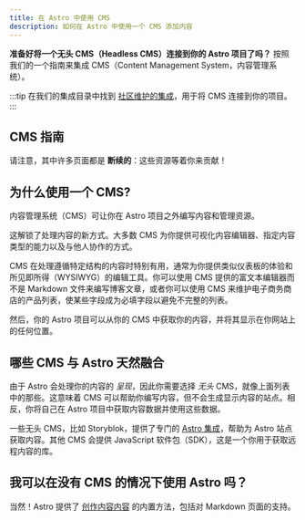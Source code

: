 ```yaml
---
title: 在 Astro 中使用 CMS
description: 如何在 Astro 中使用一个 CMS 添加内容
---
```




**准备好将一个无头 CMS（Headless CMS）连接到你的 Astro 项目了吗？** 按照我们的一个指南来集成 CMS（Content Management System，内容管理系统）。

:::tip
在我们的集成目录中找到 [社区维护的集成](https://astro.build/integrations/?search=cms)，用于将 CMS 连接到你的项目。
:::

## CMS 指南

请注意，其中许多页面都是 **断续的**：这些资源等着你来贡献！

<CMSGuidesNav />

## 为什么使用一个 CMS?

内容管理系统（CMS）可让你在 Astro 项目之外编写内容和管理资源。

这解锁了处理内容的新方式。大多数 CMS 为你提供可视化内容编辑器、指定内容类型的能力以及与他人协作的方式。

CMS 在处理遵循特定结构的内容时特别有用，通常为你提供类似仪表板的体验和所见即所得（WYSIWYG）的编辑工具。你可以使用 CMS 提供的富文本编辑器而不是 Markdown 文件来编写博客文章，或者你可以使用 CMS 来维护电子商务商店的产品列表，使某些字段成为必填字段以避免不完整的列表。

然后，你的 Astro 项目可以从你的 CMS 中获取你的内容，并将其显示在你网站上的任何位置。

## 哪些 CMS 与 Astro 天然融合

由于 Astro 会处理你的内容的 _呈现_，因此你需要选择 _无头_ CMS，就像上面列表中的那些。这意味着 CMS 可以帮助你编写内容，但不会生成显示内容的站点。相反，你将自己在 Astro 项目中获取内容数据并使用这些数据。

一些无头 CMS，比如 Storyblok，提供了专门的 [Astro 集成](/zh-cn/guides/integrations-guide/)，帮助为 Astro 站点获取内容。其他 CMS 会提供 JavaScript 软件包（SDK），这是一个你用于获取远程内容的库。

## 我可以在没有 CMS 的情况下使用 Astro 吗？

当然！Astro 提供了 [创作内容内容](/zh-cn/guides/content/) 的内置方法，包括对 Markdown 页面的支持。
